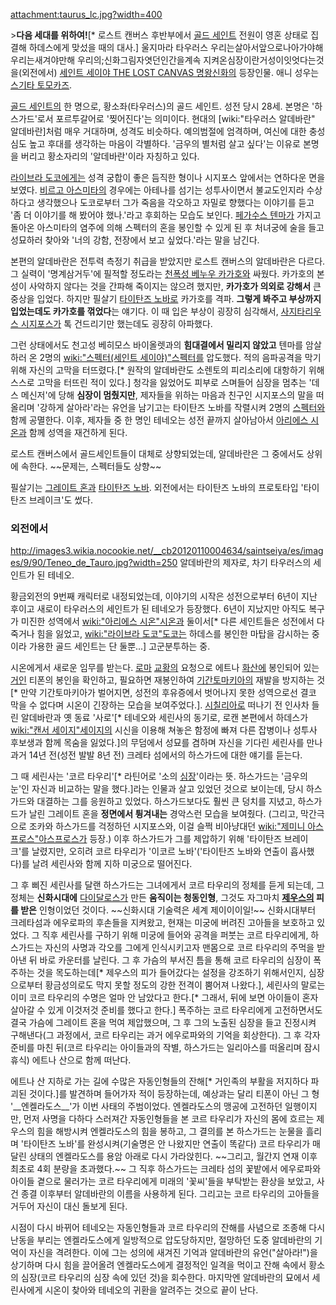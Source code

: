 attachment:taurus_lc.jpg?width=400


>'''다음 세대를 위하여!'''[* 로스트 캔버스 후반부에서 [[골드 세인트]] 전원이 영혼 상태로 집결해 하데스에게 맞섰을 때의 대사.]
울지마라 타우러스 우리는살아서앞으로나아가야해 우리는새겨야만해 우리의;신화그림자엿던인간을계속 지켜온심장이란거성이잇엇다는것을(외전에서)
[[세인트 세이야 THE LOST CANVAS 명왕신화]]의 등장인물. 애니 성우는 [[스기타 토모카즈]].

[[골드 세인트]]의 한 명으로, 황소좌(타우러스)의 골드 세인트. 성전 당시 28세. 본명은 '하스가드'로서 포르투갈어로 '찢어진다'는 의미이다. 현대의 [wiki:"타우러스 알데바란" 알데바란]처럼 매우 거대하며, 성격도 비슷하다. 예의범절에 엄격하며, 여신에 대한 충성심도 높고 후대를 생각하는 마음이 각별하다. '금우의 별처럼 살고 싶다'는 이유로 본명을 버리고 황소자리의 '알데바란'이라 자칭하고 있다.

[[라이브라 도코]]에게는 성격 궁합이 좋은 듬직한 형이나 시지포스 앞에서는 연하다운 면을 보였다. [[비르고 아스미타]]의 경우에는 아테나를 섬기는 성투사이면서 불교도인지라 수상하다고 생각했으나 도코로부터 그가 죽음을 각오하고 자밀로 향했다는 이야기를 듣고 '좀 더 이야기를 해 봤어야 했나.'라고 후회하는 모습도 보인다. [[페가수스 텐마]]가 가지고 돌아온 아스미타의 염주에 의해 스펙터의 혼을 봉인할 수 있게 된 후 처녀궁에 술을 들고 성묘하러 찾아와 '너의 강함, 전장에서 보고 싶었다.'라는 말을 남긴다.

본편의 알데바란은 전투력 측정기 취급을 받았지만 로스트 캔버스의 알데바란은 다르다. 그 실력이 '명계삼거두'에 필적할 정도라는 [[천폭성 베누우 카가호]]와 싸웠다. 카가호의 본성이 사악하지 않다는 것을 간파해 죽이지는 않으려 했지만, '''카가호가 의외로 강해서''' 큰 중상을 입었다. 하지만 필살기 [[타이탄즈 노바]]로 카가호를 격파. '''그렇게 봐주고 부상까지 입었는데도 카가호를 꺾었다'''는 얘기다. 이 때 입은 부상이 굉장히 심각해서, [[사지타리우스 시지포스]]가 톡 건드리기만 했는데도 굉장히 아파했다.

그런 상태에서도 천고성 베히모스 바이올렛과의 '''힘대결에서 밀리지 않았고''' 텐마를 암살하러 온 2명의 [[wiki:"스펙터(세인트 세이야)"스펙터]]를 압도했다. 적의 음파공격을 막기 위해 자신의 고막을 터뜨렸다.[* 원작의 알데바란도 소렌토의 피리소리에 대항하기 위해 스스로 고막을 터뜨린 적이 있다.] 청각을 잃었어도 피부로 스며들어 심장을 멈추는 '데스 메신저'에 당해 '''심장이 멈췄지만''', 제자들을 위하는 마음과 친구인 시지포스의 말을 떠올리며 '강하게 살아라'라는 유언을 남기고는 타이탄즈 노바를 작렬시켜 2명의 [[스펙터]]와 함께 공멸한다. 이후, 제자들 중 한 명인 테네오는 성전 끝까지 살아남아서 [[아리에스 시온]]과 함께 성역을 재건하게 된다. 

로스트 캔버스에서 골드세인트들이 대체로 상향되었는데, 알데바란은 그 중에서도 상위에 속한다. ~~문제는, 스펙터들도 상향~~

필살기는 [[그레이트 혼]]과 [[타이탄즈 노바]]. 외전에서는 타이탄즈 노바의 프로토타입 '타이탄즈 브레이크'도 썼다.

=== 외전에서 ===
http://images3.wikia.nocookie.net/__cb20120110004634/saintseiya/es/images/9/90/Teneo_de_Tauro.jpg?width=250 
알데바란의 제자로, 차기 타우러스의 세인트가 된 테네오.

황금외전의 9번째 캐릭터로 내정되었는데, 이야기의 시작은 성전으로부터 6년이 지난 후이고 새로이 타우러스의 세인트가 된 테네오가 등장했다. 6년이 지났지만 아직도 복구가 미진한 성역에서 [[wiki:"아리에스 시온"시온]]과 둘이서[* 다른 세인트들은 성전에서 다 죽거나 힘을 잃었고, [[wiki:"라이브라 도코"도코]]는 하데스를 봉인한 마탑을 감시하는 중이라 가용한 골드 세인트는 단 둘뿐...] 고군분투하는 중. 

시온에게서 새로운 임무를 받는다. [[로마]] [[교황]]의 요청으로 에트나 [[화산]]에 봉인되어 있는 [[거인]] 티폰의 봉인을 확인하고, 필요하면 재봉인하여 [[기간토마키아]]의 재발을 방지하는 것[* 만약 기간토마키아가 벌어지면, 성전의 후유증에서 벗어나지 못한 성역으로선 결코 막을 수 없다며 시온이 긴장하는 모습을 보여주었다.]. [[시칠리아]]로 떠나기 전 인사차 들린 알데바란과 옛 동료 '사로'[* 테네오와 세린사의 동기로, 로캔 본편에서 하데스가 [[wiki:"캔서 세이지"세이지]]의 시신을 이용해 쳐놓은 함정에 빠져 다른 잡병이나 성투사 후보생과 함께 목숨을 잃었다.]의 무덤에서 성묘를 겸하며 자신을 기다린 세린사를 만나 과거 14년 전(성전 발발 8년 전) 크레타 섬에서의 하스가드에 대한 얘기를 듣는다. 

그 때 세린사는 '코르 타우리'[* 라틴어로 '소의 [[심장]]'이라는 뜻. 하스가드는 '금우의 눈'인 자신과 비교하는 말을 했다.]라는 인물과 살고 있었던 것으로 보이는데, 당시 하스가드와 대결하는 그를 응원하고 있었다. 하스가드보다도 훨씬 큰 덩치를 지녔고, 하스가드가 날린 그레이트 혼을 '''정면에서 튕겨내는''' 경악스런 모습을 보여줬다. (그리고, 막간극으로 조카와 하스가드를 걱정하던 시지포스와, 이걸 슬쩍 비아냥대던 [[wiki:"제미니 아스프로스"아스프로스]]가 등장.) 이후 하스가드가 그를 제압하기 위해 '타이탄즈 브레이크'를 날렸지만, 오히려 코르 타우리가 '이코르 노바'('타이탄즈 노바와 연출이 흡사했다)를 날려 세린사와 함께 지하 미궁으로 떨어진다. 

그 후 삐진 세린사를 달랜 하스가드는 그녀에게서 코르 타우리의 정체를 듣게 되는데, 그 정체는 '''신화시대에''' [[다이달로스]]가 만든 '''움직이는 청동인형''', 그것도 자그마치 '''[[제우스]]의 피를 받은''' 인형이었던 것이다. ~~신화시대 기술력은 세계 제이이이일!~~ 신화시대부터 크레타섬과 에우로파의 후손들을 지켜왔고, 현재는 미궁에 버려진 고아들을 보호하고 있었다. 그 직후 세린사를 구하기 위해 미궁에 들어와 공격을 퍼붓는 코르 타우리에게, 하스가드는 자신의 사명과 각오를 그에게 인식시키고자 맨몸으로 코르 타우리의 주먹을 받아낸 뒤 바로 카운터를 날린다. 그 후 가슴의 부서진 틈을 통해 코르 타우리의 심장이 폭주하는 것을 목도하는데[* 제우스의 피가 들어갔다는 설정을 강조하기 위해서인지, 심장으로부터 황금성의로도 막지 못할 정도의 강한 전격이 뿜어져 나왔다.], 세린사의 말로는 이미 코르 타우리의 수명은 얼마 안 남았다고 한다.[* 그래서, 뒤에 보면 아이들이 혼자 살아갈 수 있게 이것저것 준비를 했다고 한다.] 폭주하는 코르 타우리에게 고전하면서도 결국 가슴에 그레이트 혼을 먹여 제압했으며, 그 후 그의 노출된 심장을 들고 진정시켜 구해낸다(그 과정에서, 코르 타우리는 과거 에우로파와의 기억을 회상한다). 그 후 각자 준비를 마친 뒤(코르 타우리는 아이들과의 작별, 하스가드는 일리아스를 떠올리며 잠시 휴식) 에트나 산으로 함께 떠난다. 

에트나 산 지하로 가는 길에 수많은 자동인형들의 잔해[* 거인족의 부활을 저지하다 파괴된 것이다.]를 발견하며 들어가자 적이 등장하는데, 예상과는 달리 티폰이 아닌 그 형 '__엔켈라도스__'가 이번 사태의 주범이었다. 엔켈라도스의 맹공에 고전하던 일행이지만, 먼저 사명을 다하다 스러져간 자동인형들을 본 코르 타우리가 자신의 몸에 흐르는 제우스의 힘을 해방시켜 엔켈라도스의 힘을 봉하고, 그 결의를 본 하스가드는 눈물을 흘리며 '타이탄즈 노바'를 완성시켜(기술명은 안 나왔지만 연출이 똑같다) 코르 타우리가 매달린 상태의 엔켈라도스를 용암 아래로 다시 가라앉힌다. ~~그리고, 월간지 연재 이후 최초로 4회 분량을 초과했다.~~ 그 직후 하스가드는 크레타 섬의 꽃밭에서 에우로파와 아이들 곁으로 물러가는 코르 타우리에게 미래의 '꽃씨'들을 부탁받는 환상을 보았고, 사건 종결 이후부터 알데바란의 이름을 사용하게 된다. 그리고는 코르 타우리의 고아들을 거두어 자신이 대신 돌보게 된다. 

시점이 다시 바뀌어 테네오는 자동인형들과 코르 타우리의 잔해를 사념으로 조종해 다시 난동을 부리는 엔켈라도스에게 일방적으로 압도당하지만, 절망하던 도중 알데바란의 기억이 자신을 격려한다. 이에 그는 성의에 새겨진 기억과 알데바란의 유언("살아라!")을 상기하며 다시 힘을 끌어올려 엔켈라도스에게 결정적인 일격을 먹이고 잔해 속에서 황소의 심장(코르 타우리의 심장 속에 있던 것)을 회수한다. 마지막엔 알데바란의 묘에서 세린사에게 시온이 찾아와 테네오의 귀환을 알려주는 것으로 끝이 난다. 

